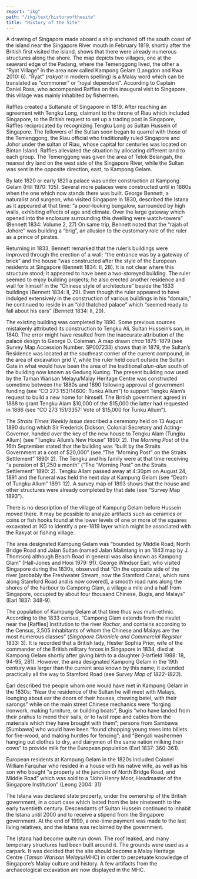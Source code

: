 ```yaml
---
report: "ikg"
path: "/ikg/text/historyofthesite"
title: "History of the Site"
---
```


A drawing of Singapore made aboard a ship anchored off the south coast of the island near the Singapore River mouth in February 1819, shortly after the British first visited the island, shows that there were already numerous structures along the shore. The map depicts two villages, one at the seaward edge of the Padang, where the Temenggong lived, the other a “Ryat Village” in the area now called Kampong Gelam (Langdon and Kwa 2010: 6). “Ryat” (_rakyat_ in modern spelling) is a Malay word which can be translated as “commoner” or “royal dependent”.  According to Captain Daniel Ross, who accompanied Raffles on this inaugural visit to Singapore, this village was mainly inhabited by fishermen.

Raffles created a Sultanate of Singapore in 1819.  After reaching an agreement with Tengku Long, claimant to the throne of Riau which included Singapore, to the British request to set up a trading post in Singapore, Raffles reciprocated by recognizing Tengku Long as Sultan Hussein of Singapore. The followers of the Sultan soon began to quarrel with those of the Temenggong, the Riau official who traditionally ruled Singapore and Johor under the sultan of Riau, whose capital for centuries was located on Bintan Island. Raffles alleviated the situation by allocating different land to each group. The Temenggong was given the area of Telok Belangah, the nearest dry land on the west side of the Singapore River, while the Sultan was sent in the opposite direction, east, to Kampong Gelam.

By late 1820 or early 1821 a palace was under construction at Kampong Gelam (Hill 1970: 105).  Several more palaces were constructed until in 1880s when the one which now stands there was built. George Bennett, a naturalist and surgeon, who visited Singapore in 1830, described the Istana as it appeared at that time: “a poor-looking bungalow, surrounded by high walls, exhibiting effects of age and climate. Over the large gateway which opened into the enclosure surrounding this dwelling were watch-towers” (Bennett 1834: Volume 2, 27) On same trip, Bennett noted that the “rajah of Johore” was building a “brig”, an allusion to the customary role of the ruler as a prince of pirates. 

Returning in 1833, Bennett remarked that the ruler’s buildings were improved through the erection of a wall; “the entrance was by a gateway of brick” and the house “was constructed after the style of the European residents at Singapore (Bennett 1834: II, 28).  It is not clear where this structure stood; it appeared to have been a two-storeyed building. The ruler seemed to enjoy building projects; he also erected another residence and wall for himself in the “Chinese style of architecture” beside the 1833 buildings (Bennett 1834: II, 29). Even though the ruler appeared to have indulged extensively in the construction of various buildings in his “domain,” he continued to reside in an “old thatched palace” which “seemed ready to fall about his ears” (Bennett 1834: II, 29).

The existing building was completed by 1890. Some previous sources mistakenly attributed its construction to Tengku Ali, Sultan Hussein’s son, in 1840. The error might have resulted from the inaccurate attribution of the palace design to George D. Coleman. A map drawn _circa_ 1875–1879 (see Survey Map Accession Number: SP007233) shows that in 1879, the Sultan’s Residence was located at the southeast corner of the current compound, in the area of excavation grid V, while the ruler held court outside the Sultan Gate in what would have been the area of the traditional _alun-alun_ south of the building now known as Gedung Kuning. The present building now used by the Taman Warisan Melayu/Malay Heritage Centre was constructed sometime between the 1880s and 1890 following approval of government funding (see “CO 273 153/14600: Tunku Allum”) to support Tengku Alam’s request to build a new home for himself. The British government agreed in 1888 to grant Tengku Alam $10,000 of the $15,000 the latter had requested in 1886 (see “CO 273 151/3357: Vote of $15,000 for Tunku Allum”). 

The _Straits Times Weekly Issue_ described a ceremony held on 13 August 1890 during which Sir Frederick Dickson, Colonial Secretary and Acting-Governor, handed over the key of the new house to Tengku Alam (Tungku Allum) (see “Tungku Allum’s New House” 1890: 2). The _Morning Post_ of the 16th September stated that the building was “built by the Straits Government at a cost of $20,000” (see “The “Morning Post” on the Straits Settlement” 1890: 2).  The Tengku and his family were at that time receiving “a pension of $1,250 a month” (“The “Morning Post” on the Straits Settlement” 1890: 2). Tengku Allam passed away at 4:30pm on August 24, 1891 and the funeral was held the next day at Kampung Gelam (see “Death of Tungku Allum” 1891: 12). A survey map of 1893 shows that the house and other structures were already completed by that date (see “Survey Map 1893”).

There is no description of the village of Kampung Gelam before Hussein moved there.  It may be possible to analyze artifacts such as ceramics or coins or fish hooks found at the lower levels of one or more of the squares excavated at IKG to identify a pre-1819 layer which might be associated with the Rakyat or fishing village.

The area designated Kampung Gelam was “bounded by Middle Road, North Bridge Road and Jalan Sultan (named Jalan Malintang in an 1843 map by J. Thomson) although Beach Road in general was also known as Kampong Glam” (Hall-Jones and Hooi 1979: 91). George Windsor Earl, who visited Singapore during the 1830s, observed that “On the opposite side of the river [probably the Freshwater Stream, now the Stamford Canal, which runs along Stamford Road and is now covered], a smooth road runs along the shores of the harbour to Campong Glam, a village a mile and a half from Singapore, occupied by about four thousand Chinese, Bugis, and Malays” (Earl 1837: 348-9).

The population of Kampung Gelam at that time thus was multi-ethnic. According to the 1833 census, “Campong Glam extends from the rivulet near the [Raffles] Institution to the river _Rochor_, and contains according to the Census, 3,505 inhabitants of whom the Chinese and Malays are the most numerous classes” (_Singapore Chronicle and Commercial Register_ 1833: 3). It is recorded that a British lady, Hester Sophia Prior, wife of the commander of the British military forces in Singapore in 1834, died at Kampong Gelam shortly after giving birth to a daughter (Harfield 1988: 18, 94-95, 281).  However, the area designated Kampong Gelam in the 19th century was larger than the current area known by this name; it extended practically all the way to Stamford Road (see _Survey Map of 1822–1823_). 

Earl described the people whom one would have met in Kampung Gelam in the 1830s: “Near the residence of the Sultan he will meet with Malays, lounging about ear the doors of their houses, chewing betel, with their sarongs” while on the main street Chinese mechanics were “forging ironwork, making furniture, or building boats”, Bugis “who have landed from their prahus to mend their sails, or to twist rope and cables from the materials which they have brought with them”; persons from Sambawa [Sumbawa] who would have been “found chopping young trees into billets for fire-wood, and making hurdles for fencing”; and “Bengali washermen hanging out clothes to dry, and dairymen of the same nation milking their cows” to provide milk for the European population (Earl 1837: 360-361).

European residents at Kampung Gelam in the 1820s included Colonel William Farquhar who resided in a house with his native wife, as well as his son who bought “a property at the junction of North Bridge Road, and Middle Road” which was sold to a “John Henry Moor, Headmaster of the Singapore Institution” (Leong 2004: 31)

The Istana was declared state property, under the ownership of the British government, in a court case which lasted from the late nineteenth to the early twentieth century. Descendants of Sultan Hussein continued to inhabit the Istana until 2000 and to receive a stipend from the Singapore government.  At the end of 1999, a one-time payment was made to the last living relatives, and the Istana was reclaimed by the government.

The Istana had become quite run down. The roof leaked, and many temporary structures had been built around it. The grounds were used as a carpark.  It was decided that the site should become a Malay Heritage Centre (_Taman Warisan Melayu_/MHC) in order to perpetuate knowledge of Singapore’s Malay culture and history.  A few artifacts from the archaeological excavation are now displayed in the MHC. 